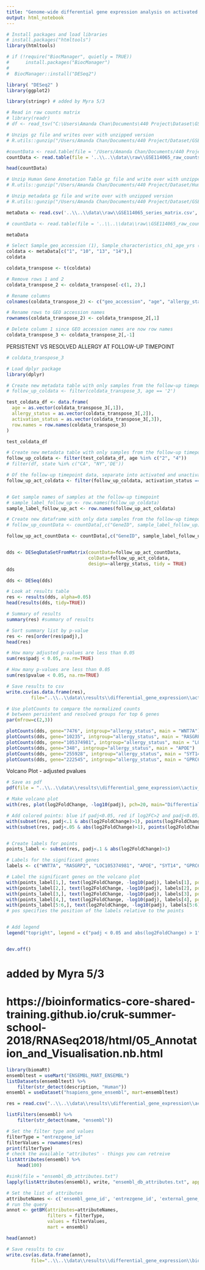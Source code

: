 ```yaml
---
title: "Genome-wide differential gene expression analysis on activated samples of persistent vs resolved subjects at follow-up timepoint"
output: html_notebook
---
```



```r
# Install packages and load libraries
# install.packages("htmltools")
library(htmltools)

# if (!require("BiocManager", quietly = TRUE))
#      install.packages("BiocManager")
# 
#  BiocManager::install("DESeq2")

library( "DESeq2" )
library(ggplot2)

library(stringr) # added by Myra 5/3
```

```r
# Read in raw counts matrix
# library(readr)
# df <- read_tsv("C:\Users\Amanda Chan\Documents\440 Project\Dataset\GSE114065_raw_counts_GRCh38.p13_NCBI.tsv.gz")

# Unzips gz file and writes over with unzipped version
# R.utils::gunzip("/Users/Amanda Chan/Documents/440 Project/Dataset/GSE114065_raw_counts_GRCh38.p13_NCBI.tsv.gz")
```

```r


#countData <- read.table(file = '/Users/Amanda Chan/Documents/440 Project/Dataset/GSE114065_raw_counts_GRCh38.p13_NCBI.tsv', sep = '\t', header = TRUE)
countData <- read.table(file = '..\\..\\data\\raw\\GSE114065_raw_counts_GRCh38.p13_NCBI.tsv', sep = '\t', header = TRUE) # file path: ..\\..\\ goes up two folders 
```


```r
head(countData)

```

```r
# Unzip Human Gene Annotation Table gz file and write over with unzipped version
# R.utils::gunzip("/Users/Amanda Chan/Documents/440 Project/Dataset/Human.GRCh38.p13.annot.tsv.gz")
```

```r
# Unzip metadata gz file and write over with unzipped version
# R.utils::gunzip("/Users/Amanda Chan/Documents/440 Project/Dataset/GSE114065_series_matrix.txt.gz")
```


```r

metaData <- read.csv('..\\..\\data\\raw\\GSE114065_series_matrix.csv', header = TRUE, sep = ",")

# countData <- read.table(file = '..\\..\\data\\raw\\GSE114065_raw_counts_GRCh38.p13_NCBI.tsv', sep = '\t', header = TRUE) # file path: ..\\..\\ goes up two folders

metaData
```

```r
# Select Sample_geo_accession (1), Sample_characteristics_ch1_age_yrs (10), Sample_characteristics_ch1_allergy_status (13), and Sample_characteristics_ch1_activation_status (14) rows
coldata <- metaData[c("1", "10", "13", "14"),]
coldata

```

```r
coldata_transpose <- t(coldata)

```

```r
# Remove rows 1 and 2
coldata_transpose_2 <- coldata_transpose[-c(1, 2),]

# Rename columns
colnames(coldata_transpose_2) <- c("geo_accession", "age", "allergy_status","activation_status")
```

```r
# Rename rows to GEO accession names
rownames(coldata_transpose_2) <- coldata_transpose_2[,1]

# Delete column 1 since GEO accession names are now row names
coldata_transpose_3 <- coldata_transpose_2[,-1]
```


PERSISTENT VS RESOLVED ALLERGY AT FOLLOW-UP TIMEPOINT
```r

# coldata_transpose_3

# Load dplyr package
library(dplyr)

# Create new metadata table with only samples from the follow-up timepoint (age 2 or 4)
# follow_up_coldata <- filter(coldata_transpose_3, age == '2')
```

```r
test_coldata_df <- data.frame(
  age = as.vector(coldata_transpose_3[,1]),
  allergy_status = as.vector(coldata_transpose_3[,2]),
  activation_status = as.vector(coldata_transpose_3[,3]),
  row.names = row.names(coldata_transpose_3)
)

test_coldata_df
```

```r
# Create new metadata table with only samples from the follow-up timepoint (age 2 or 4)
follow_up_coldata <- filter(test_coldata_df, age %in% c("2", "4"))
# filter(df, state %in% c("CA", "NY",'DE'))

# Of the follow-up timepoint data, separate into activated and unactivated
follow_up_act_coldata <- filter(follow_up_coldata, activation_status == "1")


# Get sample names of samples at the follow-up timepoint
# sample_label_follow_up <- row.names(follow_up_coldata)
sample_label_follow_up_act <- row.names(follow_up_act_coldata)

```


```r
# Create new dataframe with only data samples from the follow-up timepoint (age 2 or 4)
# follow_up_countData <- countData[,c("GeneID", sample_label_follow_up)]

follow_up_act_countData <- countData[,c("GeneID", sample_label_follow_up_act)]



```



```r
dds <- DESeqDataSetFromMatrix(countData=follow_up_act_countData, 
                              colData=follow_up_act_coldata, 
                              design=~allergy_status, tidy = TRUE)
dds
```

```r
dds <- DESeq(dds)
```

```r
# Look at results table
res <- results(dds, alpha=0.05)
head(results(dds, tidy=TRUE))
```

```r
# Summary of results
summary(res) #summary of results

```
```r
# Sort summary list by p-value
res <- res[order(res$padj),]
head(res)
```

```r
# How many adjusted p-values are less than 0.05
sum(res$padj < 0.05, na.rm=TRUE)

```
```r
# How many p-values are less than 0.05
sum(res$pvalue < 0.05, na.rm=TRUE)

```
```r
# Save results to csv
write.csv(as.data.frame(res), 
         file="..\\..\\data\\results\\differential_gene_expression\\activ_pers_vs_resolved_followup_genomewide.csv")
```



```r
# Use plotCounts to compare the normalized counts
# between persistent and resolved groups for top 6 genes
par(mfrow=c(2,3))

plotCounts(dds, gene="7476", intgroup="allergy_status", main = "WNT7A")
plotCounts(dds, gene="10235", intgroup="allergy_status", main = "RASGRP2")
plotCounts(dds, gene="105374981", intgroup="allergy_status", main = "LOC105374981")
plotCounts(dds, gene="348", intgroup="allergy_status", main = "APOE")
plotCounts(dds, gene="255928", intgroup="allergy_status", main = "SYT14")
plotCounts(dds, gene="222545", intgroup="allergy_status", main = "GPRC6A")

```
Volcano Plot - adjusted pvalues
```r

# Save as pdf
pdf(file = "..\\..\\data\\results\\differential_gene_expression\\activ_pers_vs_resolved_followup_genomewide_volc_plot.pdf", width = 7, height = 10)

# Make volcano plot
with(res, plot(log2FoldChange, -log10(padj), pch=20, main="Differential gene expression in future allergy persistent \n vs allergy resolved infants at follow-up timepoint"))

# Add colored points: blue if padj<0.05, red if log2FC>2 and padj<0.05)
with(subset(res, padj<.1 & abs(log2FoldChange)>1), points(log2FoldChange, -log10(padj), pch=20, col="blue"))
with(subset(res, padj<.05 & abs(log2FoldChange)>1), points(log2FoldChange, -log10(padj), pch=20, col="red"))


# Create labels for points
points_label <- subset(res, padj<.1 & abs(log2FoldChange)>1)

# Labels for the significant genes
labels <- c("WNT7A", "RASGRP2", "LOC105374981", "APOE", "SYT14", "GPRC6A")

# Label the significant genes on the volcano plot
with(points_label[1,], text(log2FoldChange, -log10(padj), labels[1], pos=4))
with(points_label[2,], text(log2FoldChange, -log10(padj), labels[2], pos=3))
with(points_label[3,], text(log2FoldChange, -log10(padj), labels[3], pos=4)) 
with(points_label[4,], text(log2FoldChange, -log10(padj), labels[4], pos=2)) 
with(points_label[5:6,], text(log2FoldChange, -log10(padj), labels[5:6], pos=3))
# pos specifies the position of the labels relative to the points


# Add legend
legend("topright", legend = c("padj < 0.05 and abs(log2FoldChange) > 1", "padj < 0.1 and abs(log2FoldChange) > 1"), col = c("red", "blue"), cex=0.8, pch=20)


dev.off()

```




# added by Myra 5/3
# https://bioinformatics-core-shared-training.github.io/cruk-summer-school-2018/RNASeq2018/html/05_Annotation_and_Visualisation.nb.html

```r
library(biomaRt)
ensembltest = useMart("ENSEMBL_MART_ENSEMBL")
listDatasets(ensembltest) %>% 
    filter(str_detect(description, "Human"))
ensembl = useDataset("hsapiens_gene_ensembl", mart=ensembltest)
```

```r

res = read.csv("..\\..\\data\\results\\differential_gene_expression\\activ_pers_vs_resolved_followup_genomewide.csv", row.names=1)

listFilters(ensembl) %>% 
    filter(str_detect(name, "ensembl"))

# Set the filter type and values
filterType = "entrezgene_id"
filterValues = rownames(res)
print(filterType)
# check the available "attributes" - things you can retreive
listAttributes(ensembl) %>% 
    head(100)

#sink(file = "ensembl_db_attributes.txt")
lapply(listAttributes(ensembl), write, "ensembl_db_attributes.txt", append=TRUE, ncolumns=1)
```


```r
# Set the list of attributes
attributeNames <- c('ensembl_gene_id', 'entrezgene_id', 'external_gene_name', 'ensembl_transcript_id') 
# run the query
annot <- getBM(attributes=attributeNames, 
               filters = filterType, 
               values = filterValues, 
               mart = ensembl)

head(annot)

```

```r
# Save results to csv
write.csv(as.data.frame(annot), 
         file="..\\..\\data\\results\\differential_gene_expression\\biomart_geneid_lookuptable.csv")
```